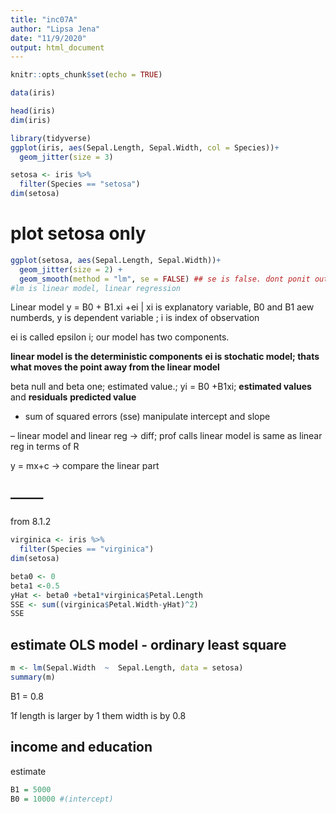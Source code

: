 ```yaml
---
title: "inc07A"
author: "Lipsa Jena"
date: "11/9/2020"
output: html_document
---
```


```r
knitr::opts_chunk$set(echo = TRUE)
```

```r
data(iris)
```

```r
head(iris)
dim(iris)
```

```r
library(tidyverse)
ggplot(iris, aes(Sepal.Length, Sepal.Width, col = Species))+
  geom_jitter(size = 3)
```

```r
setosa <- iris %>%
  filter(Species == "setosa")
dim(setosa)
```
# plot setosa only

```r
ggplot(setosa, aes(Sepal.Length, Sepal.Width))+
  geom_jitter(size = 2) +
  geom_smooth(method = "lm", se = FALSE) ## se is false. dont ponit outsiders
#lm is linear model, linear regression

```


Linear model y = B0 + B1.xi +ei | xi is explanatory variable, B0 and B1 aew numberds, y is dependent variable ; i is index of observation

ei is called epsilon i; our model has two components. 

**linear model is the deterministic components**
**ei is stochatic model; thats what moves the point away from the linear model**

beta null and beta one; estimated value.; yi = B0 +B1xi; **estimated values** and **residuals**
**predicted value**

* sum of squared errors (sse)
manipulate intercept and slope

-- linear model and linear reg -> diff; prof calls linear model is same as linear reg in terms of R

y = mx+c -> compare the linear part

## --------
from 8.1.2

```r
virginica <- iris %>%
  filter(Species == "virginica")
dim(setosa)
```

```r
beta0 <- 0
beta1 <-0.5
yHat <- beta0 +beta1*virginica$Petal.Length
SSE <- sum((virginica$Petal.Width-yHat)^2)
SSE
```


## estimate OLS model - ordinary least square

```r
m <- lm(Sepal.Width  ~  Sepal.Length, data = setosa)
summary(m)
```
B1 = 0.8

1f length is larger by 1 them width is by 0.8


## income and education

estimate 

```r
B1 = 5000
B0 = 10000 #(intercept)

```




